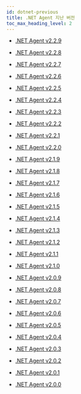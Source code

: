 ```yaml
---
id: dotnet-previous
title: .NET Agent 지난 버전
toc_max_heading_level: 2
---
```


* [.NET Agent v2.2.9](dotnet-2_2_9)

* [.NET Agent v2.2.8](dotnet-2_2_8)

* [.NET Agent v2.2.7](dotnet-2_2_7)

* [.NET Agent v2.2.6](dotnet-2_2_6)

* [.NET Agent v2.2.5](dotnet-2_2_5)

* [.NET Agent v2.2.4](dotnet-2_2_4)

* [.NET Agent v2.2.3](dotnet-2_2_3)

* [.NET Agent v2.2.2](dotnet-2_2_2)

* [.NET Agent v2.2.1](dotnet-2_2_1)

* [.NET Agent v2.2.0](dotnet-2_2_0)

* [.NET Agent v2.1.9](dotnet-2_1_9)

* [.NET Agent v2.1.8](dotnet-2_1_8)

* [.NET Agent v2.1.7](dotnet-2_1_7)

* [.NET Agent v2.1.6](dotnet-2_1_6)

* [.NET Agent v2.1.5](dotnet-2_1_5)

* [.NET Agent v2.1.4](dotnet-2_1_4)

* [.NET Agent v2.1.3](dotnet-2_1_3)

* [.NET Agent v2.1.2](dotnet-2_1_2)

* [.NET Agent v2.1.1](dotnet-2_1_1)

* [.NET Agent v2.1.0](dotnet-2_1_0)

* [.NET Agent v2.0.9](dotnet-2_0_9)

* [.NET Agent v2.0.8](dotnet-2_0_8)

* [.NET Agent v2.0.7](dotnet-2_0_7)

* [.NET Agent v2.0.6](dotnet-2_0_6)

* [.NET Agent v2.0.5](dotnet-2_0_5)

* [.NET Agent v2.0.4](dotnet-2_0_4)

* [.NET Agent v2.0.3](dotnet-2_0_3)

* [.NET Agent v2.0.2](dotnet-2_0_2)

* [.NET Agent v2.0.1](dotnet-2_0_1)

* [.NET Agent v2.0.0](dotnet-2_0_0)
